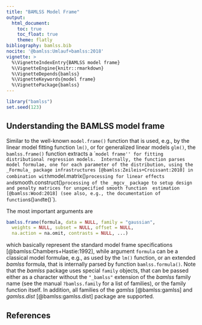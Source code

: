 ```yaml
---
title: "BAMLSS Model Frame"
output:
  html_document:
    toc: true
    toc_float: true
    theme: flatly
bibliography: bamlss.bib
nocite: '@bamlss:Umlauf+bamlss:2018'
vignette: >
  %\VignetteIndexEntry{BAMLSS model frame}
  %\VignetteEngine{knitr::rmarkdown}
  %\VignetteDepends{bamlss}
  %\VignetteKeywords{model frame}
  %\VignettePackage{bamlss}
---
```


```r
library("bamlss")
set.seed(123)
```

## Understanding the BAMLSS model frame

Similar to the well-known `model.frame()` function that is used, e.g., by the linear model 
fitting function `lm()`, or for generalized linear models `glm()`, the `bamlss.frame()`
function extracts a ``model frame'' for fitting distributional regression models. 
Internally, the function parses model formulae, one for each parameter of the distribution,
using the _Formula_ package infrastructures [@bamlss:Zeileis+Croissant:2010] in combination
with `model.matrix()` processing for linear effects and `smooth.construct()` processing of
the _mgcv_ package to setup design and penalty matrices for unspecified smooth function 
estimation [@bamlss:Wood:2018] (see also, e.g., the documentation of function `s()` and
`te()`).

The most important arguments are
```r
bamlss.frame(formula, data = NULL, family = "gaussian",
  weights = NULL, subset = NULL, offset = NULL,
  na.action = na.omit, contrasts = NULL, ...)
```
which basically represent the standard model frame specifications
[@bamlss:Chambers+Hastie:1992], while argument `formula` can be a classical model
formulae, e.g., as used by the `lm()` function, or an extended _bamlss_ formula, that is
internally parsed by function `bamlss.formula()`. Note that the _bamlss_ package uses
special `family` objects, that can be passed either as a character without the `"_bamlss"`
extension of the _bamlss_ family name (see the manual `?bamlss.family` for a list of
families), or the family function itself. In addition,
all families of the _gamlss_ [@bamlss:gamlss] and _gamlss.dist_ 
[@bamlss:gamlss.dist] package are supported.

## References


